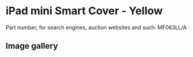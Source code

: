 
# iPad mini Smart Cover - Yellow

Part number, for search engines, auction websites and such: MF063LL/A

## Image gallery

<div style={{ width: '100%', maxWidth: '768px' }}>
<GalleryComponent
    images={[
      {
        original: "/everysource/MF063.webp",
        thumbnail: "/everypreview/MF063.webp",
      },
      {
        original: "/everysource/MF063_AV1_SILVER.webp",
        thumbnail: "/everypreview/MF063_AV1_SILVER.webp",
      },
      {
        original: "/everysource/MF063_AV1_SPACE_GRAY.webp",
        thumbnail: "/everypreview/MF063_AV1_SPACE_GRAY.webp",
      },
      {
        original: "/everysource/MF063_AV2.webp",
        thumbnail: "/everypreview/MF063_AV2.webp",
      },
      {
        original: "/everysource/MF063_AV3.webp",
        thumbnail: "/everypreview/MF063_AV3.webp",
      },
      {
        original: "/everysource/MF063_AV4.webp",
        thumbnail: "/everypreview/MF063_AV4.webp",
      },
      {
        original: "/everysource/MF063_AV5.webp",
        thumbnail: "/everypreview/MF063_AV5.webp",
      }
    ]}
  />
</div>